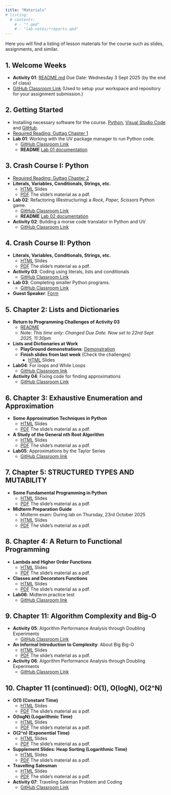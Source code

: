 ```yaml
---
title: "Materials"
# listing:
  # contents:
    # - "*.qmd"
    # - "lab-notes/*reports.qmd"
---
```

Here you will find a listing of lesson materials for the course such as slides, assignments, and similar.

<!-- ![](../graphics/levelup.png){width=10%} -->

## 1. Welcome Weeks
<!-- - _Specification Lab: CLI vs Script vs Notebook_ (20 Points)   -->
- **Activity 01**: [README.md](https://github.com/CMPSC101Fall2025DataStructures/01_activity_maze/blob/main/README.md)
  Due Date: Wednesday 3 Sept 2025 (by the end of class)
- [GitHub Classroom Link](https://classroom.github.com/a/Xr8c08jx) (Used to setup your workspace and repository for your assignment submission.)

## 2. Getting Started

- Installing necessary software for the course. [Python](https://www.python.org/), [Visual Studio Code](https://code.visualstudio.com/download) and [GitHub](https://github.com/git-guides/install-git).
- [Required Reading: Guttag Chapter 1](https://mitpress.ublish.com/ebook/itcapup3-preview/12609/1)
- **Lab 01**: Working with the UV package manager to run Python code.
  - [GitHub Classroom Link](https://classroom.github.com/a/zVISbjta) 
  - **README** [Lab 01 documentation](https://github.com/CMPSC101Fall2025DataStructures/01_lab/blob/main/README.md)

## 3. Crash Course I: Python

- [Required Reading: Guttag Chapter 2](https://mitpress.ublish.com/ebook/itcapup3-preview/12609/11)
- **Literals, Variables, Conditionals, Strings, etc. ** 
  - [HTML](3_i_introToPython_solutions.html) Slides
  -  [PDF](3_i_introToPython_solutions.pdf) The slide's material as a pdf.
- **Lab 02**: Refactoring (Restructuring) a *Rock, Paper, Scissors* Python game.
  - [GitHub Classroom Link](https://classroom.github.com/a/whuXaH09) 
  - **README** [Lab 02 documentation](https://github.com/CMPSC101Fall2025DataStructures/lab02/blob/main/README.md)
- **Activity 02**: Building a morse code translator in Python and UV
  - [GitHub Classroom Link](https://classroom.github.com/a/J49gcN2d)

## 4. Crash Course II: Python

- **Literals, Variables, Conditionals, Strings, etc. ** 
  - [HTML](3_ii_introToPython.html) Slides
  -  [PDF](3_ii_introToPython_solutions.pdf) The slide's material as a pdf.
- **Activity 03**: Coding using literals, lists and conditionals
  - [GitHub Classroom Link](https://classroom.github.com/a/NVL_RB-3)
- **Lab 03**: Completing smaller Python programs.
  - [GitHub Classroom Link](https://classroom.github.com/a/9c1qDmys)
- **Guest Speaker**: [Form](https://forms.gle/23A5b3JvvwNA8NDe8)
  
## 5. Chapter 2: Lists and Dictionaries
- **Return to Programming Challenges of Activity 03**
    -  [README](https://github.com/CMPSC101Fall2025DataStructures/03-activity/blob/main/README.md)
    -  Note: *This time only: Changed Due Date.  Now set to 22nd Sept 2025, 11:30pm*
- **Lists and Dictionaries at Work**  
  - **PlayGround demonstrations**: [Demonstration](../playground/06_listAndDictionaries.qmd)
  - **Finish slides from last week** (Check the challenges)
    - [HTML](3_ii_introToPython.html) Slides
- **Lab04**: For loops and While Loops
  - [GitHub Classroom link](https://classroom.github.com/a/zRXBQrSJ)
- **Activity 04**: Fixing code for finding approximations
  - [GitHub Classroom Link](https://classroom.github.com/a/MgMNCCpF)


## 6. Chapter 3: Exhaustive Enumeration and Approximation
- **Some Approximation Techniques in Python**
  - [HTML](6_exhaustive_approximation.html) Slides
  -  [PDF](6_exhaustive_approximation.pdf) The slide's material as a pdf.
- **A Study of the General nth Root Algorithm**
  - [HTML](6_energy_analysis_slides.html) Slides
  - [PDF](6_energy_analysis_slides.pdf) The slide's material as a pdf.
- **Lab05**: Approximations by the Taylor Series
  - [GitHub Classroom link](https://classroom.github.com/a/HXIF82p0)



## 7. Chapter 5: STRUCTURED TYPES AND MUTABILITY
- **Some Fundamental Programming in Python**
  - [HTML](7_python_fundamentals_slides.html) Slides
  -  [PDF](7_python_fundamentals_slides.pdf) The slide's material as a pdf.
- **Midterm Preparation Guide**
  -  Midterm exam: During lab on Thursday, 23rd October 2025
  -  [HTML](7_midterm_study_sheet.html) Slides
  -  [PDF](7_midterm_study_sheet.pdf) The slide's material as a pdf.
<!-- - **Lab 01**: Working with the UV package manager to run Python code. -->
  <!-- - [GitHub Classroom Link](https://classroom.github.com/a/zVISbjta)  -->
  <!-- - **README** [Lab 01 documentation](https://github.com/CMPSC101Fall2025DataStructures/01_lab/blob/main/README.md) -->
  

## 8. Chapter 4: A Return to Functional Programming
- **Lambda and Higher Order Functions**
  - [HTML](8_lambdaFunctions_i.html) Slides
  - [PDF](8_lambdaFunctions_i.pdf) The slide's material as a pdf.
- **Classes and Decorators Functions**
  - [HTML](8_classesAndDecorators.html) Slides
  - [PDF](8_classesAndDecorators.pdf) The slide's material as a pdf.
- **Lab06**: Midterm practice test
  - [GitHub Classroom link](https://classroom.github.com/a/ZYy4GlCI)
  
## 9. Chapter 11: Algorithm Complexity and Big-O
- **Activity 05**: Algorithm Performance Analysis through Doubling Experiments
  - [GitHub Classroom Link](https://classroom.github.com/a/4MAv9YIr)
- **An informal Introduction to Complexity**: About Big Big-O
  - [HTML](9_complexity_intro_slides.html) Slides
  - [PDF](9_complexity_intro_slides.pdf) The slide's material as a pdf.
- **Activity 06**: Algorithm Performance Analysis through Doubling Experiments
  - [GitHub Classroom Link](https://classroom.github.com/a/HIHMMxU3)

## 10. Chapter 11 (continued): O(1), O(logN), O(2^N)
- **O(1) (Constant Time)**
  - [HTML](10_1_big_o_constant_o1.html) Slides
  - [PDF](10_1_big_o_constant_o1.pdf) The slide's material as a pdf.
- **O(logN) (Logarithmic Time)**
  - [HTML](10_2_big_o_logarithmic_ologn.html) Slides
  - [PDF](10_2_big_o_logarithmic_ologn.pdf) The slide's material as a pdf.
- **O(2^n) (Exponential Time)**
  - [HTML](10_4_big_o_exponential_o2n.html) Slides
  - [PDF](10_4_big_o_exponential_o2n.pdf) The slide's material as a pdf.
- **Supplement Slides: Heap Sorting (Logarithmic Time)**
  - [HTML](10_3_heap_sorting_slides.html) Slides
  - [PDF](10_3_heap_sorting_slides.pdf) The slide's material as a pdf.
- **Travelling Salesman**
  - [HTML](10_5_travellingSalesman.html) Slides
  - [PDF](10_5_travellingSalesman.pdf) The slide's material as a pdf.
- **Activity 07**: Traveling Saleman Problem and Coding
  - [GitHub Classroom Link](https://classroom.github.com/a/C_SGq80m)
